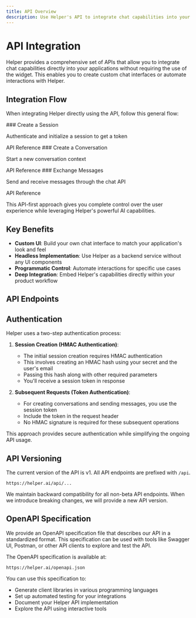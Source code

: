 ```yaml
---
title: API Overview
description: Use Helper's API to integrate chat capabilities into your applications
---
```



# API Integration

Helper provides a comprehensive set of APIs that allow you to integrate chat capabilities directly into your applications without requiring the use of the widget. This enables you to create custom chat interfaces or automate interactions with Helper.

## Integration Flow

When integrating Helper directly using the API, follow this general flow:

<Steps>
<Step>
### Create a Session

Authenticate and initialize a session to get a token

<Link href="/docs/api/api-reference/create-session">API Reference</Link>

</Step>

<Step>
### Create a Conversation

Start a new conversation context

<Link href="/docs/api/api-reference/create-conversation">API Reference</Link>
</Step>

<Step>
### Exchange Messages

Send and receive messages through the chat API

<Link href="/docs/api/api-reference/send-message">API Reference</Link>
</Step>
</Steps>

This API-first approach gives you complete control over the user experience while leveraging Helper's powerful AI capabilities.

## Key Benefits

- **Custom UI**: Build your own chat interface to match your application's look and feel
- **Headless Implementation**: Use Helper as a backend service without any UI components
- **Programmatic Control**: Automate interactions for specific use cases
- **Deep Integration**: Embed Helper's capabilities directly within your product workflow

## API Endpoints

<Cards>
  <Card title="Session API" href="/docs/api/api-reference/create-session" />
  <Card title="Conversation API" href="/docs/api/api-reference/create-conversation" />
  <Card title="Send Message API" href="/docs/api/api-reference/send-message" />
</Cards>

## Authentication

Helper uses a two-step authentication process:

1. **Session Creation (HMAC Authentication)**:

   - The initial session creation requires HMAC authentication
   - This involves creating an HMAC hash using your secret and the user's email
   - Passing this hash along with other required parameters
   - You'll receive a session token in response

2. **Subsequent Requests (Token Authentication)**:
   - For creating conversations and sending messages, you use the session token
   - Include the token in the request header
   - No HMAC signature is required for these subsequent operations

This approach provides secure authentication while simplifying the ongoing API usage.

## API Versioning

The current version of the API is v1. All API endpoints are prefixed with `/api`.

```
https://helper.ai/api/...
```

We maintain backward compatibility for all non-beta API endpoints. When we introduce breaking changes, we will provide a new API version.

## OpenAPI Specification

We provide an OpenAPI specification file that describes our API in a standardized format. This specification can be used with tools like Swagger UI, Postman, or other API clients to explore and test the API.

The OpenAPI specification is available at:

```
https://helper.ai/openapi.json
```

You can use this specification to:

- Generate client libraries in various programming languages
- Set up automated testing for your integrations
- Document your Helper API implementation
- Explore the API using interactive tools
